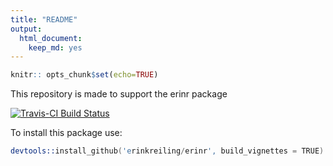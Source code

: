```yaml
---
title: "README"
output: 
  html_document: 
    keep_md: yes
---
```


```r
knitr:: opts_chunk$set(echo=TRUE)
```

This repository is made to support the erinr package 

[![Travis-CI Build Status](https://travis-ci.org/erinkreiling/erinr.svg?branch=master)](https://travis-ci.org/erinkreiling/erinr)

To install this package use: 

```S
devtools::install_github('erinkreiling/erinr', build_vignettes = TRUE)
```


